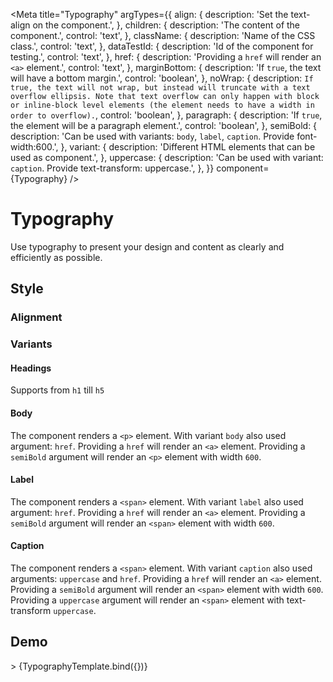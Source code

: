 <!-- Typography.mdx -->

<Meta
  title="Typography"
  argTypes={{
    align: {
      description: 'Set the text-align on the component.',
    },
    children: {
      description: 'The content of the component.',
      control: 'text',
    },
    className: {
      description: 'Name of the CSS class.',
      control: 'text',
    },
    dataTestId: {
      description: 'Id of the component for testing.',
      control: 'text',
    },
    href: {
      description: 'Providing a ```href``` will render an ```<a>``` element.',
      control: 'text',
    },
    marginBottom: {
      description: 'If ```true```, the text will have a bottom margin.',
      control: 'boolean',
    },
    noWrap: {
      description: `If true, the text will not wrap, but instead will truncate with a text overflow ellipsis.
                          Note that text overflow can only happen with block or inline-block level elements
                          (the element needs to have a width in order to overflow).`,
      control: 'boolean',
    },
    paragraph: {
      description: 'If ```true```, the element will be a paragraph element.',
      control: 'boolean',
    },
    semiBold: {
      description:
        'Can be used with variants: ```body```, ```label```, ```caption```. Provide font-width:600.',
    },
    variant: {
      description: 'Different HTML elements that can be used as component.',
    },
    uppercase: {
      description: 'Can be used with variant: ```caption```. Provide text-transform: uppercase.',
    },
  }}
  component={Typography}
/>


# Typography
Use typography to present your design and content as clearly and efficiently as possible.

## Style

### Alignment
<Canvas isColumn>
  <Story name="CenterAlign" story={stories.CenterAlign} />
  <Story name="InheritAlign" story={stories.InheritAlign} />
  <Story name="JustifyAlign" story={stories.JustifyAlign} />
  <Story name="LeftAlign" story={stories.LeftAlign} />
  <Story name="RightAlign" story={stories.RightAlign} />
</Canvas>

### Variants

#### Headings
Supports from ```h1``` till ```h5```
<Canvas isColumn>
  <Story name="H1" story={stories.H1} />
  <Story name="H2" story={stories.H2} />
  <Story name="H3" story={stories.H3} />
  <Story name="H4" story={stories.H4} />
  <Story name="H5" story={stories.H5} />
</Canvas>

#### Body
The component renders a ```<p>``` element.
With variant ```body``` also used argument: ```href```.
Providing a ```href``` will render an ```<a>``` element.
Providing a ```semiBold```  argument will render an ```<p>``` element with width ```600```.

<Canvas isColumn>
  <Story name="Body" story={stories.Body} />
  <Story name="BodySemibold" story={stories.BodySemibold} />
  <Story name="BodyLink" story={stories.BodyLink} />
</Canvas>

#### Label
The component renders a ```<span>``` element.
With variant ```label``` also used argument: ```href```.
Providing a ```href``` will render an ```<a>``` element.
Providing a ```semiBold```  argument will render an ```<span>``` element with width ```600```.

<Canvas isColumn>
  <Story name="Label" story={stories.Label} />
  <Story name="LabelSemibold" story={stories.LabelSemibold} />
  <Story name="LabelLink" story={stories.LabelLink} />
</Canvas>

#### Caption
The component renders a ```<span>``` element.
With variant ```caption``` also used arguments: ```uppercase``` and ```href```.
Providing a ```href``` will render an ```<a>``` element.
Providing a ```semiBold```  argument will render an ```<span>``` element with width ```600```.
Providing a ```uppercase```  argument will render an ```<span>``` element with text-transform ```uppercase```.

<Canvas isColumn>
  <Story name="Caption" story={stories.Caption} />
  <Story name="CaptionSemibold" story={stories.CaptionSemibold} />
  <Story name="CaptionLink" story={stories.CaptionLink} />
  <Story name="CaptionUppercase" story={stories.CaptionUppercase} />
</Canvas>


## Demo
<Canvas>
  <Story
    name="Demo"
    args={{
      align: 'center',
      children:'Body',
      className: 'custom-typography',
      dataTestId: 'test-typography-id',
      href: '#',
      marginBottom: false,
      noWrap: true,
      semiBold: true,
      paragraph: false,
      variant: 'body',
      uppercase: false,
    }}>
    >
    {TypographyTemplate.bind({})}
  </Story>
</Canvas>

<ArgsTable story="Demo" />
